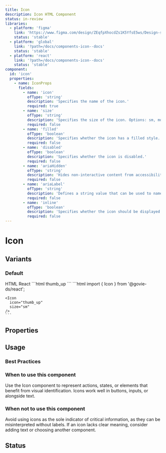 ```yaml
---
title: Icon
description: Icon HTML Component
status: in-review
libraries:
  - platform: 'figma'
    link: 'https://www.figma.com/design/ZEqfpXhocdZs1K5YfsE5ws/Design-system?node-id=3166-3067&t=Re0xIRAmWNDNItHY-4'
    status: 'stable'
  - platform: 'global'
    link: '?path=/docs/components-icon--docs'
    status: 'stable'
  - platform: 'react'
    link: '?path=/docs/components-icon--docs'
    status: 'stable'
component:
  id: 'icon'
  properties:
    - name: IconProps
      fields:
        - name: 'icon'
          ofType: 'string'
          description: 'Specifies the name of the icon.'
          required: true
        - name: 'size'
          ofType: 'string'
          description: 'Specifies the size of the icon. Options: sm, md, lg, xl.'
          required: false
        - name: 'filled'
          ofType: 'boolean'
          description: 'Specifies whether the icon has a filled style.'
          required: false
        - name: 'disabled'
          ofType: 'boolean'
          description: 'Specifies whether the icon is disabled.'
          required: false
        - name: 'ariaHidden'
          ofType: 'string'
          description: 'Hides non-interactive content from accessibility tools.'
          required: false
        - name: 'ariaLabel'
          ofType: 'string'
          description: 'Defines a string value that can be used to name an element for accessibility purposes.'
          required: false
        - name: 'inline'
          ofType: 'boolean'
          description: 'Specifies whether the icon should be displayed as inline.'
          required: false
---
```


# Icon

## Variants

### Default

<ComponentContainer>
  <Icon icon="thumb_up" size="sm" />
  <Icon icon="thumb_up" size="md" />
  <Icon icon="thumb_up" size="lg" />
  <Icon icon="thumb_up" size="xl" />
</ComponentContainer>

<Tabs id="tab1">
  <TabList>
    <TabItem value="tab11">HTML</TabItem>
    <TabItem value="tab13">React</TabItem>
  </TabList>
  <TabPanel value="tab11">
  ```html
    <span
      role="presentation"
      class="
        material-symbols-outlined
        gi-block
        gi-text-[16px]
      ">
      thumb_up
    </span>
  ```
  </TabPanel>
  <TabPanel value="tab13">
    ```html
    import { Icon } from '@govie-ds/react';

    <Icon
      icon="thumb_up"
      size="sm"
    />
    ```

  </TabPanel>
</Tabs>

## Properties

<ComponentPropertiesTable componentId="icon" />

## Usage

### Best Practices

### When to use this component

Use the Icon component to represent actions, states, or elements that benefit from visual identification. Icons work well in buttons, inputs, or alongside text.

### When not to use this component

Avoid using icons as the sole indicator of critical information, as they can be misinterpreted without labels. If an icon lacks clear meaning, consider adding text or choosing another component.

## Status

<ComponentStatusBlock componentId="icon" />
